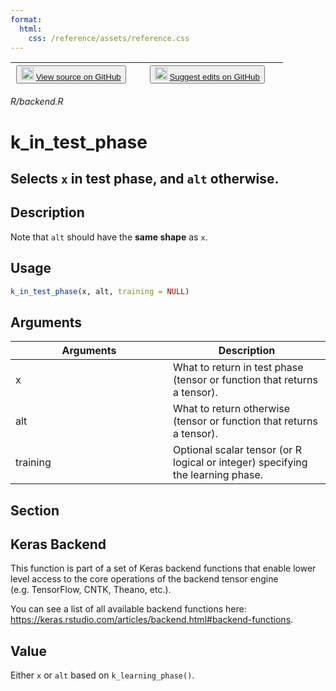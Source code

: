 ```yaml
---
format:
  html:
    css: /reference/assets/reference.css
---
```


| <button class="button"> ![](/reference/assets/GitHub-Mark-32px.png){width="20"} [View source on GitHub](https://github.com/rstudio/keras//blob/main/R/backend.R) </button> | <button class="button"> ![](/reference/assets/GitHub-Mark-32px.png){width="20"} [Suggest edits on GitHub](https://github.com/rstudio/keras//edit/main/R/backend.R) </button> |
|:------------------------------:|:--------------------------------------:|

*R/backend.R*

# k_in_test_phase

## Selects `x` in test phase, and `alt` otherwise.

## Description
Note that `alt` should have the **same shape** as `x`. 


## Usage
```r
k_in_test_phase(x, alt, training = NULL) 
```

## Arguments
|Arguments|Description|
|---|---|
| x | What to return in test phase (tensor or function that returns a tensor). |
| alt | What to return otherwise (tensor or function that returns a tensor). |
| training | Optional scalar tensor (or R logical or integer) specifying the learning phase. |


## Section

## Keras Backend

This function is part of a set of Keras backend functions that enable lower level access to the core operations of the backend tensor engine (e.g. TensorFlow, CNTK, Theano, etc.). 

You can see a list of all available backend functions here: [https://keras.rstudio.com/articles/backend.html#backend-functions](https://keras.rstudio.com/articles/backend.html#backend-functions). 

## Value
Either `x` or `alt` based on `k_learning_phase()`. 




